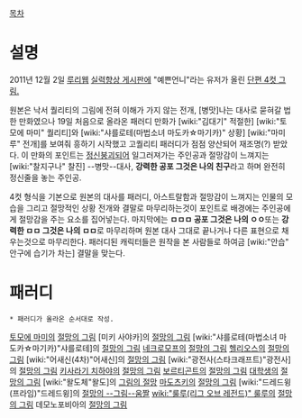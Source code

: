 [[목차]]
= 설명 =
2011년 12월 2일 [[루리웹]] [[실력향상 게시판]]에 "예쁜언니"라는 유저가 올린 [http://bbs2.ruliweb.daum.net/gaia/do/ruliweb/family/218/read?articleId=13357145&bbsId=G005 단편 4컷 그림.]

원본은 낙서 퀄리티의 그림에 전혀 이해가 가지 않는 전개, [병맛]나는 대사로 묻혀갈 법한 만화였으나 19일 처음으로 올라온 패러디 만화가 [wiki:"김대기" 적절한] [wiki:"토모에 마미" 퀄리티]와 [wiki:"샤를로테(마법소녀 마도카☆마기카)" 상황] [wiki:"마미루" 전개]를 보여줘 흥하기 시작했고 고퀄리티 패러디가 점점 양산되어 재조명(?) 받았다. 이 만화의 포인트는 [[정신붕괴]]되어 일그러져가는 주인공과 절망감이 느껴지는 [wiki:"찰지구나" 찰진] --병맛--대사, '''강력한 공포 그것은 나의 친구'''라고 하며 완전히 정신줄을 놓는 주인공.

4컷 형식을 기본으로 원본의 대사를 패러디, 아스트랄함과 절망감이 느껴지는 인물의 모습을 그리고 절망적인 상황 전개와 결말로 마무리하는것이 포인트로 배경에는 주인공에게 절망감을 주는 요소를 집어넣는다. 마지막에는 '''ㅁㅁㅁ 공포 그것은 나의 ㅇㅇ'''또는 '''강력한 ㅁㅁ 그것은 나의 ㅁㅁ'''로 마무리하며 원본 대사 그대로 끝나거나 다른 표현으로 채우는것으로 마무리한다. 패러디된 캐릭터들은 원작을 본 사람들로 하여금 [wiki:"안습" 안구에 습기가 차는] 결말을 맞는다.

= 패러디 =
 * 패러디가 올라온 순서대로 작성.

[[토모에 마미]]의 [http://bbs2.ruliweb.daum.net/gaia/do/ruliweb/family/217/read?articleId=13437581&objCate1=&bbsId=G005&searchKey=subjectNcontent&itemGroupId=&itemId=64&sortKey=depth&searchValue=%EC%A0%88%EB%A7%9D%EC%9D%98+%EA%B7%B8%EB%A6%BC&platformId=&pageIndex=1 절망의 그림]
[미키 사야카]의 [http://bbs2.ruliweb.daum.net/gaia/do/ruliweb/family/217/read?articleId=13439284&objCate1=&bbsId=G005&searchKey=subjectNcontent&itemGroupId=&itemId=64&sortKey=depth&searchValue=%EC%A0%88%EB%A7%9D%EC%9D%98+%EA%B7%B8%EB%A6%BC&platformId=&pageIndex=1 절망의 그림]
[wiki:"샤를로테(마법소녀 마도카☆마기카)"샤를로테]의 [http://bbs2.ruliweb.daum.net/gaia/do/ruliweb/family/217/read?articleId=13462888&objCate1=&bbsId=G005&searchKey=subjectNcontent&itemGroupId=&itemId=64&sortKey=depth&searchValue=%EC%A0%88%EB%A7%9D&platformId=&pageIndex=1 절망의 그림]
[[네크로모프]]의 [http://bbs2.ruliweb.daum.net/gaia/do/ruliweb/family/217/read?articleId=13440412&objCate1=&bbsId=G005&searchKey=subjectNcontent&itemGroupId=&itemId=64&sortKey=depth&searchValue=%EC%A0%88%EB%A7%9D%EC%9D%98+%EA%B7%B8%EB%A6%BC&platformId=&pageIndex=1 절망의 그림]
[[헬리오스]]의 [http://bbs2.ruliweb.daum.net/gaia/do/ruliweb/family/217/read?articleId=13441842&objCate1=&bbsId=G005&searchKey=subjectNcontent&itemGroupId=&itemId=64&sortKey=depth&searchValue=%EC%A0%88%EB%A7%9D%EC%9D%98+%EA%B7%B8%EB%A6%BC&platformId=&pageIndex=1 절망의 그림]
[wiki:"어새신(4차)"어새신]의 [http://bbs2.ruliweb.daum.net/gaia/do/ruliweb/family/217/read?articleId=13454504&objCate1=&bbsId=G005&searchKey=subjectNcontent&itemGroupId=&itemId=64&sortKey=depth&searchValue=%EC%A0%88%EB%A7%9D&platformId=&pageIndex=1 절망의 그림]
[wiki:"광전사(스타크래프트)"광전사]의 [http://bbs2.ruliweb.daum.net/gaia/do/ruliweb/family/217/read?articleId=13442726&objCate1=&bbsId=G005&searchKey=subjectNcontent&itemGroupId=&itemId=64&sortKey=depth&searchValue=%EC%A0%88%EB%A7%9D&platformId=&pageIndex=1 절망의 그림]
[[키사라기 치하야]]의 [http://bbs2.ruliweb.daum.net/gaia/do/ruliweb/family/217/read?articleId=13490826&objCate1=&bbsId=G005&searchKey=subjectNcontent&itemGroupId=&itemId=64&sortKey=depth&searchValue=%EC%A0%88%EB%A7%9D&platformId=&pageIndex=1 절망의 그림]
[[보르티곤트]]의 [http://bbs2.ruliweb.daum.net/gaia/do/ruliweb/family/217/read?articleId=13491535&bbsId=G005&itemId=64&pageIndex=2 절망의 그림]
[[대학생]]의 [http://bbs2.ruliweb.daum.net/gaia/do/ruliweb/family/217/read?articleId=13503870&bbsId=G005&itemId=64&pageIndex=1 절망의 그림]
[wiki:"왈도체"왈도]의 [http://bbs2.ruliweb.daum.net/gaia/do/ruliweb/family/217/read?articleId=13507294&bbsId=G005&itemId=64&pageIndex=1 그림의 절망]
[[마도츠키]]의 [http://bbs2.ruliweb.daum.net/gaia/do/ruliweb/family/217/read?articleId=13519471&objCate1=&bbsId=G005&searchKey=subjectNcontent&itemGroupId=&itemId=64&sortKey=depth&searchValue=%EC%9C%A0%EB%A9%94%EB%8B%9B%ED%82%A4&platformId=&pageIndex=1 절망의 그림]
[wiki:"드레드윙(프라임)"드레드윙]의 [http://gall.dcinside.com/board/view/?id=transformers&no=50297&page=1&serVal=%EC%A0%88%EB%A7%9D%EC%9D%98%20%EA%B7%B8%EB%A6%BC&s_type=subject_m&b_type=&ser_pos= 절망의 --그림--움짤]
[[wiki:"룰루(리그 오브 레전드)" 룰루]]의 [http://bbs2.ruliweb.daum.net/gaia/do/ruliweb/family/217/read?articleId=20597699&bbsId=G005&itemId=64&pageIndex=1 절망의 그림]
데모노포비아의 [http://bbs2.ruliweb.daum.net/gaia/do/ruliweb/family/217/read?articleId=13511182&bbsId=G005&itemId=64&pageIndex=1 절망의 그림]
